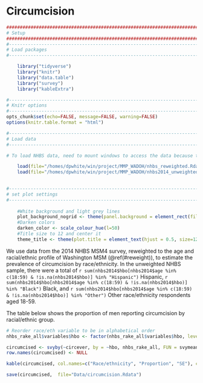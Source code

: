 # Circumcision {#circumcision}
```r

####################################################################################
# Setup
####################################################################################
#-----------------------------------------------------------------------------------
# Load packages
#-----------------------------------------------------------------------------------

    library("tidyverse")
    library("knitr")
    library("data.table")
    library("survey")
    library("kableExtra")

#-----------------------------------------------------------------------------------
# Knitr options
#-----------------------------------------------------------------------------------
opts_chunk$set(echo=FALSE, message=FALSE, warning=FALSE)
options(knitr.table.format = "html") 

#-----------------------------------------------------------------------------------
# Load data
#-----------------------------------------------------------------------------------

# To load NHBS data, need to mount windows to access the data because this server is on Linux. Open the Terminal in RStudio, and type "winmount" It will first ask for password to mount the U drive and H drive, which I don't need, so hit enter. Then it will prompt me for a password to mount the CSDE Project (R:) directory. Enter my UW netid password. Then type cd /homes/dpwhite/win/project/MMP_WADOH The mount will expire after ~24 hours, so will need to re-mount it periodically by typing "winmount"

    load(file="/homes/dpwhite/win/project/MMP_WADOH/nhbs_reweighted.Rdata")
    load(file="/homes/dpwhite/win/project/MMP_WADOH/nhbs2014_unweighted.Rdata")

  
#-----------------------------------------------------------------------------------
# set plot settings 
#-----------------------------------------------------------------------------------
    
    #White background and light grey lines
    plot_background_nogrid <- theme(panel.background = element_rect(fill="white", colour = "black")) 
    #Darken colors
    darken_color <- scale_colour_hue(l=50)
    #Title size to 12 and center it 
    theme_title <- theme(plot.title = element_text(hjust = 0.5, size=12)) 
```

We use data from the 2014 NHBS MSM4 survey, reweighted to the age and racial/ethnic profile of Washington MSM (\@ref(#reweight)), to estimate the prevalence of circumcision by race/ethnicity. In the unweighted NHBS sample, there were a total of `r sum(nhbs2014$hbo[nhbs2014$age %in% c(18:59) & !is.na(nhbs2014$hbo)] %in% "Hispanic")` Hispanic, `r sum(nhbs2014$hbo[nhbs2014$age %in% c(18:59) & !is.na(nhbs2014$hbo)] %in% "Black")` Black, and `r sum(nhbs2014$hbo[nhbs2014$age %in% c(18:59) & !is.na(nhbs2014$hbo)] %in% "Other")` Other race/ethnicity respondents aged 18-59.

The table below shows the proportion of men reporting circumcision by racial/ethnic group.

```r
# Reorder race/eth variable to be in alphabetical order
nhbs_rake_all$variables$hbo <- factor(nhbs_rake_all$variables$hbo, levels = c("Black", "Hispanic", "Other"))

circumcised <- svyby(~circever, by = ~hbo, nhbs_rake_all, FUN = svymean, na.rm=TRUE)
row.names(circumcised) <- NULL

kable(circumcised, col.names=c("Race/ethnicity", "Proportion", "SE"), caption="Proportion circumcised by race/ethnicity", digits = c(0,4,4)) %>% kable_styling(full_width=F, position="center") %>% column_spec(1, width = "5cm") %>% column_spec(2:3, width="2cm")

save(circumcised,  file="Data/circumcision.Rdata")
```